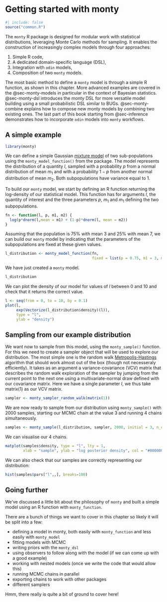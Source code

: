 # Getting started with monty

```r
#| include: false
source("common.R")
```

The `monty` R package is designed for modular work with statistical distributions, leveraging Monte Carlo methods for sampling. It enables the construction of increasingly complex models through four approaches:

1. Simple R code,
2. A dedicated domain-specific language (DSL),
3. Integration with `odin` models,
4. Composition of two `monty` models.

The most basic method to define a `monty` model is through a simple R function, as shown in this chapter. More advanced examples are covered in the @sec-monty-models in particular in the context of Bayesian statistics. @sec-monty-dsl introduces the monty DSL for more versatile model building using a small probabilistic DSL similar to BUGs. @sec-monty-combine explains how to compose new monty models by combining two existing ones. The last part of this book starting from @sec-inference demonstrates how to incorporate `odin` models into `monty` workflows.

## A simple example

```r
library(monty)
```

We can define a simple Gaussian [mixture model](https://en.wikipedia.org/wiki/Mixture_model) of two sub-populations using the `monty_model_function()` from the package. The model represents the distribution of a quantity $l$, sampled with a probability $p$ from a normal distribution of mean $m_{1}$ and with a probability $1-p$ from another normal distribution of mean $m_{2}$. Both subpopulations have variance equal to 1. 

To build our `monty` model, we start by defining an R function returning the log-density of our statistical model. This function has for arguments $l$, the quantity of interest and the three parameters $p$, $m_{1}$ and $m_{1}$ defining the two subpopulations.

```r
fn <- function(l, p, m1, m2) {
  log(p*dnorm(l,mean = m1) + (1-p)*dnorm(l, mean = m2))
}
```

Assuming that the population is 75% with mean 3 and 25% with mean 7, we can build our `monty` model by indicating that the parameters of the subpopulations are fixed at these given values.

```r
l_distribution <- monty_model_function(fn,
                                       fixed = list(p = 0.75, m1 = 3, m2=7))
```

We have just created a `monty` model. 

```r
l_distribution
```

We can plot the density of our model for values of $l$ between 0 and 10 and check that it returns the correct value.

```r
l <- seq(from = 0, to = 10, by = 0.1)
plot(l,
     exp(Vectorize(l_distribution$density)(l)),
     type = "l",
     ylab = "density")
```

## Sampling from our example distribution

We want now to sample from this model, using the `monty_sample()` function. For this we need to create a sampler object that will be used to explore our distribution. The most simple one is the random walk [Metropolis-Hastings](https://en.wikipedia.org/wiki/Metropolis%E2%80%93Hastings_algorithm) algorithm that should work almost out of the box (though not necesseraly efficiently). It takes as an argument a variance-covariance (VCV) matrix that describes the random walk exploration of the sampler by jumping from the current point to the next one using a multivariate-normal draw defined with our covariance matrix. Here we have a single parameter $l$, we thus take matrix(1) as our VCV matrix.

```r
sampler <- monty_sampler_random_walk(matrix(1))
```

We are now ready to sample from our distribution using `monty_sample()` with 2000 samples, starting our MCMC chain at the value 3 and running 4 chains simultaneously.

```r
samples <- monty_sample(l_distribution, sampler, 2000, initial = 3, n_chains = 4)
```

We can visualise our 4 chains.
```r
matplot(samples$density, type = "l", lty = 1,
        xlab = "sample", ylab = "log posterior density", col = "#00000055")
```

We can also check that our samples are correctly representing our distribution:
```r
hist(samples$pars["l",,], breaks=100)
```

## Going further

We've discussed a little bit about the philosophy of `monty` and built a simple model using an R function with `monty_function`.

There are a bunch of things we want to cover in this chapter so likely it will be split into a few:

* defining a model in monty, both easily with `monty_function` and less easily with `monty_model`
* fitting models with MCMC
* writing priors with the `monty_dsl`
* using observers to follow along with the model (if we can come up with a good example)
* working with nested models (once we write the code that would allow this)
* running MCMC chains in parallel
* exporting chains to work with other packages
* different samplers

Hmm, there really is quite a bit of ground to cover here!
